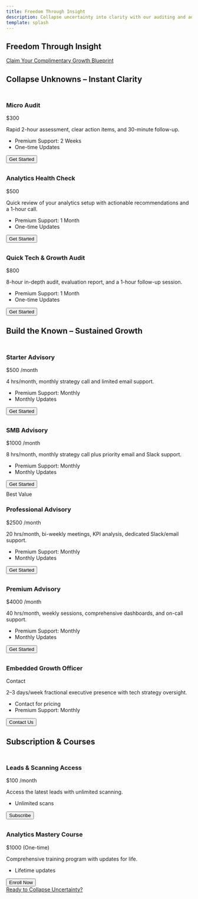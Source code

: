 ```yaml
---
title: Freedom Through Insight
description: Collapse uncertainty into clarity with our auditing and advisory services.
template: splash
---
```


<section class="container text-center mt-5">
  <h1 class="display-4">Freedom Through Insight</h1>
  <div class="my-4">
    <a class="btn btn-primary btn-lg" href="#pricing">Claim Your Complimentary Growth Blueprint</a>
  </div>
</section>


<section id="pricing" class="container py-5 bg-white">
  <h2 class="h2 mb-4">Collapse Unknowns – Instant Clarity</h2>
  <div class="row g-4 justify-content-center">
    <div class="col-lg-4 col-md-6">
      <div class="card h-100 shadow-lg border-0 pricing-card position-relative overflow-hidden">
        <div class="position-absolute top-0 start-0 w-100 bg-primary opacity-10" style="height: 8px;"></div>
        <div class="card-body p-5">
          <h3 class="display-6 fw-bold mb-4">Micro Audit</h3>
          <div class="mb-4">
            <span class="display-4 fw-bold">$300</span>
          </div>
          <p>Rapid 2-hour assessment, clear action items, and 30-minute follow-up.</p>
          <ul class="list-unstyled mb-4">
            <li class="mb-3 d-flex align-items-center">
              <i class="bi bi-check-circle-fill text-primary me-2"></i>
              Premium Support: 2 Weeks
            </li>
            <li class="mb-3 d-flex align-items-center">
              <i class="bi bi-check-circle-fill text-primary me-2"></i>
              One-time Updates
            </li>
          </ul>
          <button class="btn btn-primary w-100 py-3 fw-semibold">Get Started</button>
        </div>
      </div>
    </div>
    <div class="col-lg-4 col-md-6">
      <div class="card h-100 shadow-lg border-0 pricing-card position-relative overflow-hidden">
        <div class="position-absolute top-0 start-0 w-100 bg-primary opacity-10" style="height: 8px;"></div>
        <div class="card-body p-5">
          <h3 class="display-6 fw-bold mb-4">Analytics Health Check</h3>
          <div class="mb-4">
            <span class="display-4 fw-bold">$500</span>
          </div>
          <p>Quick review of your analytics setup with actionable recommendations and a 1-hour call.</p>
          <ul class="list-unstyled mb-4">
            <li class="mb-3 d-flex align-items-center">
              <i class="bi bi-check-circle-fill text-primary me-2"></i>
              Premium Support: 1 Month
            </li>
            <li class="mb-3 d-flex align-items-center">
              <i class="bi bi-check-circle-fill text-primary me-2"></i>
              One-time Updates
            </li>
          </ul>
          <button class="btn btn-primary w-100 py-3 fw-semibold">Get Started</button>
        </div>
      </div>
    </div>
    <div class="col-lg-4 col-md-6">
      <div class="card h-100 shadow-lg border-0 pricing-card position-relative overflow-hidden">
        <div class="position-absolute top-0 start-0 w-100 bg-primary opacity-10" style="height: 8px;"></div>
        <div class="card-body p-5">
          <h3 class="display-6 fw-bold mb-4">Quick Tech &amp; Growth Audit</h3>
          <div class="mb-4">
            <span class="display-4 fw-bold">$800</span>
          </div>
          <p>8-hour in-depth audit, evaluation report, and a 1-hour follow-up session.</p>
          <ul class="list-unstyled mb-4">
            <li class="mb-3 d-flex align-items-center">
              <i class="bi bi-check-circle-fill text-primary me-2"></i>
              Premium Support: 1 Month
            </li>
            <li class="mb-3 d-flex align-items-center">
              <i class="bi bi-check-circle-fill text-primary me-2"></i>
              One-time Updates
            </li>
          </ul>
          <button class="btn btn-primary w-100 py-3 fw-semibold">Get Started</button>
        </div>
      </div>
    </div>
  </div>
</section>

<section class="container py-5 bg-white">
  <h2 class="h2 mb-4">Build the Known – Sustained Growth</h2>
  <div class="row g-4 justify-content-center">
    <div class="col-lg-4 col-md-6">
      <div class="card h-100 shadow-lg border-0 pricing-card position-relative overflow-hidden">
        <div class="position-absolute top-0 start-0 w-100 bg-primary opacity-10" style="height: 8px;"></div>
        <div class="card-body p-5">
          <h3 class="display-6 fw-bold mb-4">Starter Advisory</h3>
          <div class="mb-4">
            <span class="display-4 fw-bold">$500</span>
            <span class="text-muted">/month</span>
          </div>
          <p>4 hrs/month, monthly strategy call and limited email support.</p>
          <ul class="list-unstyled mb-4">
            <li class="mb-3 d-flex align-items-center">
              <i class="bi bi-check-circle-fill text-primary me-2"></i>
              Premium Support: Monthly
            </li>
            <li class="mb-3 d-flex align-items-center">
              <i class="bi bi-check-circle-fill text-primary me-2"></i>
              Monthly Updates
            </li>
          </ul>
          <button class="btn btn-primary w-100 py-3 fw-semibold">Get Started</button>
        </div>
      </div>
    </div>
    <div class="col-lg-4 col-md-6">
      <div class="card h-100 shadow-lg border-0 pricing-card position-relative overflow-hidden">
        <div class="position-absolute top-0 start-0 w-100 bg-primary opacity-10" style="height: 8px;"></div>
        <div class="card-body p-5">
          <h3 class="display-6 fw-bold mb-4">SMB Advisory</h3>
          <div class="mb-4">
            <span class="display-4 fw-bold">$1000</span>
            <span class="text-muted">/month</span>
          </div>
          <p>8 hrs/month, monthly strategy call plus priority email and Slack support.</p>
          <ul class="list-unstyled mb-4">
            <li class="mb-3 d-flex align-items-center">
              <i class="bi bi-check-circle-fill text-primary me-2"></i>
              Premium Support: Monthly
            </li>
            <li class="mb-3 d-flex align-items-center">
              <i class="bi bi-check-circle-fill text-primary me-2"></i>
              Monthly Updates
            </li>
          </ul>
          <button class="btn btn-primary w-100 py-3 fw-semibold">Get Started</button>
        </div>
      </div>
    </div>
    <div class="col-lg-4 col-md-6">
      <div class="card h-100 shadow-lg border-0 pricing-card position-relative overflow-hidden">
        <div class="position-absolute top-0 start-0 w-100 bg-primary opacity-10" style="height: 8px;"></div>
        <div class="card-body p-5">
          <span class="badge bg-success mb-3">Best Value</span>
          <h3 class="display-6 fw-bold mb-4">Professional Advisory</h3>
          <div class="mb-4">
            <span class="display-4 fw-bold">$2500</span>
            <span class="text-muted">/month</span>
          </div>
          <p>20 hrs/month, bi-weekly meetings, KPI analysis, dedicated Slack/email support.</p>
          <ul class="list-unstyled mb-4">
            <li class="mb-3 d-flex align-items-center">
              <i class="bi bi-check-circle-fill text-primary me-2"></i>
              Premium Support: Monthly
            </li>
            <li class="mb-3 d-flex align-items-center">
              <i class="bi bi-check-circle-fill text-primary me-2"></i>
              Monthly Updates
            </li>
          </ul>
          <button class="btn btn-primary w-100 py-3 fw-semibold">Get Started</button>
        </div>
      </div>
    </div>
    <div class="col-lg-4 col-md-6">
      <div class="card h-100 shadow-lg border-0 pricing-card position-relative overflow-hidden">
        <div class="position-absolute top-0 start-0 w-100 bg-primary opacity-10" style="height: 8px;"></div>
        <div class="card-body p-5">
          <h3 class="display-6 fw-bold mb-4">Premium Advisory</h3>
          <div class="mb-4">
            <span class="display-4 fw-bold">$4000</span>
            <span class="text-muted">/month</span>
          </div>
          <p>40 hrs/month, weekly sessions, comprehensive dashboards, and on-call support.</p>
          <ul class="list-unstyled mb-4">
            <li class="mb-3 d-flex align-items-center">
              <i class="bi bi-check-circle-fill text-primary me-2"></i>
              Premium Support: Monthly
            </li>
            <li class="mb-3 d-flex align-items-center">
              <i class="bi bi-check-circle-fill text-primary me-2"></i>
              Monthly Updates
            </li>
          </ul>
          <button class="btn btn-primary w-100 py-3 fw-semibold">Get Started</button>
        </div>
      </div>
    </div>
    <div class="col-lg-4 col-md-6">
      <div class="card h-100 shadow-lg border-0 pricing-card position-relative overflow-hidden">
        <div class="position-absolute top-0 start-0 w-100 bg-primary opacity-10" style="height: 8px;"></div>
        <div class="card-body p-5">
          <h3 class="display-6 fw-bold mb-4">Embedded Growth Officer</h3>
          <div class="mb-4">
            <span class="display-4 fw-bold">Contact</span>
          </div>
          <p>2–3 days/week fractional executive presence with tech strategy oversight.</p>
          <ul class="list-unstyled mb-4">
            <li class="mb-3 d-flex align-items-center">
              <i class="bi bi-check-circle-fill text-primary me-2"></i>
              Contact for pricing
            </li>
            <li class="mb-3 d-flex align-items-center">
              <i class="bi bi-check-circle-fill text-primary me-2"></i>
              Premium Support: Monthly
            </li>
          </ul>
          <button class="btn btn-primary w-100 py-3 fw-semibold">Contact Us</button>
        </div>
      </div>
    </div>
  </div>
</section>

<section class="container py-5 bg-light">
  <h2 class="h2 mb-4">Subscription &amp; Courses</h2>
  <div class="row g-4 justify-content-center">
    <div class="col-lg-4 col-md-6">
      <div class="card h-100 shadow-lg border-0 pricing-card position-relative overflow-hidden">
        <div class="position-absolute top-0 start-0 w-100 bg-primary opacity-10" style="height: 8px;"></div>
        <div class="card-body p-5">
          <h3 class="display-6 fw-bold mb-4">Leads &amp; Scanning Access</h3>
          <div class="mb-4">
            <span class="display-4 fw-bold">$100</span>
            <span class="text-muted">/month</span>
          </div>
          <p>Access the latest leads with unlimited scanning.</p>
          <ul class="list-unstyled mb-4">
            <li class="mb-3 d-flex align-items-center">
              <i class="bi bi-check-circle-fill text-primary me-2"></i>
              Unlimited scans
            </li>
          </ul>
          <button class="btn btn-primary w-100 py-3 fw-semibold">Subscribe</button>
        </div>
      </div>
    </div>
    <div class="col-lg-4 col-md-6">
      <div class="card h-100 shadow-lg border-0 pricing-card position-relative overflow-hidden">
        <div class="position-absolute top-0 start-0 w-100 bg-primary opacity-10" style="height: 8px;"></div>
        <div class="card-body p-5">
          <h3 class="display-6 fw-bold mb-4">Analytics Mastery Course</h3>
          <div class="mb-4">
            <span class="display-4 fw-bold">$1000</span>
            <span class="text-muted">(One-time)</span>
          </div>
          <p>Comprehensive training program with updates for life.</p>
          <ul class="list-unstyled mb-4">
            <li class="mb-3 d-flex align-items-center">
              <i class="bi bi-check-circle-fill text-primary me-2"></i>
              Lifetime updates
            </li>
          </ul>
          <button class="btn btn-primary w-100 py-3 fw-semibold">Enroll Now</button>
        </div>
      </div>
    </div>
  </div>
</section>

<section class="container text-center my-5">
  <a class="btn btn-primary btn-lg" href="/contact/">Ready to Collapse Uncertainty?</a>
</section>


<style>{`
.pricing-card {
  transition: transform 0.3s ease-in-out;
}

.pricing-card:hover {
  transform: translateY(-10px);
}

.opacity-10 {
  opacity: 0.1;
}
`}</style>
